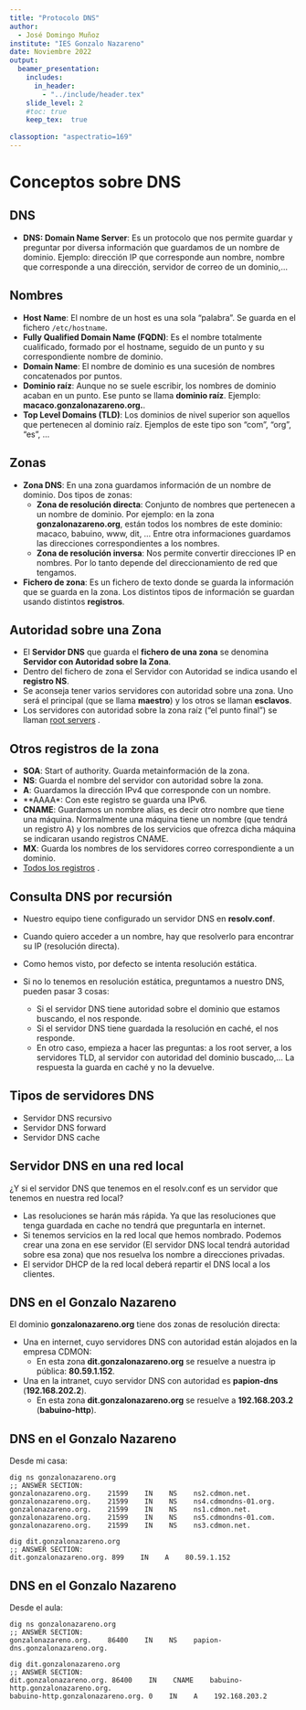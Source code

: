 ```yaml
---
title: "Protocolo DNS"
author: 
  - José Domingo Muñoz
institute: "IES Gonzalo Nazareno"
date: Noviembre 2022
output: 
  beamer_presentation:
    includes:
      in_header: 
        - "../include/header.tex"
    slide_level: 2
    #toc: true
    keep_tex:  true
    
classoption: "aspectratio=169"
---
```


# Conceptos sobre DNS

## DNS

* **DNS: Domain Name Server**: Es un protocolo que nos permite guardar y preguntar por diversa información que guardamos de un nombre de dominio. Ejemplo: dirección IP que corresponde  aun nombre, nombre que corresponde a una dirección, servidor de correo de un dominio,...

## Nombres

* **Host Name**: El nombre de un host es una sola "palabra". Se guarda en el fichero `/etc/hostname`.
* **Fully Qualified Domain Name (FQDN)**: Es el nombre totalmente cualificado, formado por el hostname, seguido de un punto y su correspondiente nombre de dominio. 
* **Domain Name**: El nombre de dominio es una sucesión de nombres concatenados por puntos.
* **Dominio raíz**: Aunque no se suele escribir, los nombres de dominio acaban en un punto. Ese punto se llama **dominio raíz**. Ejemplo: **macaco.gonzalonazareno.org.**.
* **Top Level Domains (TLD)**: Los dominios de nivel superior son aquellos que pertenecen al dominio raíz. Ejemplos de este tipo son "com", "org", "es", ...

## Zonas

* **Zona DNS**: En una zona guardamos información de un nombre de dominio. Dos tipos de zonas:
	* **Zona de resolución directa**:  Conjunto de nombres que pertenecen a un nombre de dominio. Por ejemplo: en la zona **gonzalonazareno.org**, están todos los nombres de este dominio: macaco, babuino, www, dit, ... Entre otra informaciones guardamos las direcciones correspondientes a los nombres.
	* **Zona de resolución inversa**: Nos permite convertir direcciones IP en nombres. Por lo tanto depende del direccionamiento de red que tengamos. 
* **Fichero de zona**: Es un fichero de texto donde se guarda la información que se guarda en la zona. Los distintos tipos de información se guardan usando distintos **registros**.

## Autoridad sobre una Zona

* El **Servidor DNS** que guarda el **fichero de una zona** se denomina **Servidor con Autoridad sobre la Zona**.
* Dentro del fichero de zona el Servidor con Autoridad se indica usando el **registro NS**.
* Se aconseja tener varios servidores con autoridad sobre una zona. Uno será el principal (que se llama **maestro**) y los otros se llaman **esclavos**.
* Los servidores con autoridad sobre la zona raíz ("el punto final") se llaman \color{blue} [root servers](https://es.wikipedia.org/wiki/Servidor_ra%C3%ADz) \color{darkgray}.

## Otros registros de la zona

* **SOA**: Start of authority. Guarda metainformación de la zona.
* **NS**: Guarda el nombre del servidor con autoridad sobre la zona.
* **A**: Guardamos la dirección IPv4 que corresponde con un nombre.
* **AAAA*: Con este registro se guarda una IPv6.
* **CNAME**: Guardamos un nombre alias, es decir otro nombre que tiene una máquina. Normalmente una máquina tiene un nombre (que tendrá un registro A) y los nombres de los servicios que ofrezca dicha máquina se indicaran usando registros CNAME.
* **MX**: Guarda los nombres de los servidores correo correspondiente a un dominio.
* \color{blue}[Todos los registros](https://es.wikipedia.org/wiki/Anexo:Tipos_de_registros_DNS) \color{darkgray}.


## Consulta DNS por recursión

* Nuestro equipo tiene configurado un servidor DNS en **resolv.conf**.
* Cuando quiero acceder a un nombre, hay que resolverlo para encontrar su IP (resolución directa).
* Como hemos visto, por defecto se intenta resolución estática.
* Si no lo tenemos en resolución estática, preguntamos a nuestro DNS, pueden pasar 3 cosas:

    * Si el servidor DNS tiene autoridad sobre el dominio que estamos buscando, el nos responde.
    * Si el servidor DNS tiene guardada la resolución en caché, el nos responde.
    * En otro caso, empieza a hacer las preguntas: a los root server, a los servidores TLD, al servidor con autoridad del dominio buscado,... La respuesta la guarda en caché y no la devuelve.

## Tipos de servidores DNS


* Servidor DNS recursivo
* Servidor DNS forward
* Servidor DNS cache


## Servidor DNS en una red local

¿Y si el servidor DNS que tenemos en el resolv.conf es un servidor que tenemos en nuestra red local?

* Las resoluciones se harán más rápida. Ya que las resoluciones que tenga guardada en cache no tendrá que preguntarla en internet.
* Si tenemos servicios en la red local que hemos nombrado. Podemos crear una zona en ese servidor (El servidor DNS local tendrá autoridad sobre esa zona) que nos resuelva los nombre a direcciones privadas.
* El servidor DHCP de la red local deberá repartir el DNS local a los clientes.

## DNS en el Gonzalo Nazareno

El dominio **gonzalonazareno.org** tiene dos zonas de resolución directa:

* Una en internet, cuyo servidores DNS con autoridad están alojados en la empresa CDMON:
    * En esta zona **dit.gonzalonazareno.org** se resuelve a nuestra ip pública: **80.59.1.152**.
* Una en la intranet, cuyo servidor DNS con autoridad es **papion-dns** (**192.168.202.2**).
    * En esta zona **dit.gonzalonazareno.org** se resuelve a **192.168.203.2** (**babuino-http**).

## DNS en el Gonzalo Nazareno

Desde mi casa:

\scriptsize
```
dig ns gonzalonazareno.org
;; ANSWER SECTION:
gonzalonazareno.org.    21599    IN    NS    ns2.cdmon.net.
gonzalonazareno.org.    21599    IN    NS    ns4.cdmondns-01.org.
gonzalonazareno.org.    21599    IN    NS    ns1.cdmon.net.
gonzalonazareno.org.    21599    IN    NS    ns5.cdmondns-01.com.
gonzalonazareno.org.    21599    IN    NS    ns3.cdmon.net.

dig dit.gonzalonazareno.org
;; ANSWER SECTION:
dit.gonzalonazareno.org. 899    IN    A    80.59.1.152
```

## DNS en el Gonzalo Nazareno

Desde el aula:

\scriptsize
```
dig ns gonzalonazareno.org
;; ANSWER SECTION:
gonzalonazareno.org.    86400    IN    NS    papion-dns.gonzalonazareno.org.

dig dit.gonzalonazareno.org
;; ANSWER SECTION:
dit.gonzalonazareno.org. 86400    IN    CNAME    babuino-http.gonzalonazareno.org.
babuino-http.gonzalonazareno.org. 0    IN    A    192.168.203.2
```

